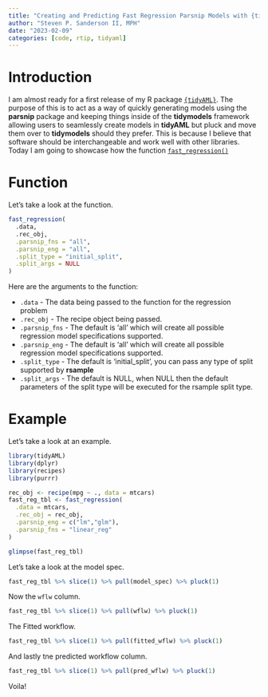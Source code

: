 ```yaml
---
title: "Creating and Predicting Fast Regression Parsnip Models with {tidyAML}"
author: "Steven P. Sanderson II, MPH"
date: "2023-02-09"
categories: [code, rtip, tidyaml]
---
```


# Introduction

I am almost ready for a first release of my R package [`{tidyAML}`](https://www.spsanderson.com/tidyAML/). The purpose of this is to act as a way of quickly generating models using the __parsnip__ package and keeping things inside of the __tidymodels__ framework allowing users to seamlessly create models in __tidyAML__ but pluck and move them over to __tidymodels__ should they prefer. This is because I believe that software should be interchangeable and work well with other libraries. Today I am going to showcase how the function [`fast_regression()`](https://www.spsanderson.com/tidyAML/reference/fast_regression.html)

# Function

Let's take a look at the function.

```r
fast_regression(
  .data,
  .rec_obj,
  .parsnip_fns = "all",
  .parsnip_eng = "all",
  .split_type = "initial_split",
  .split_args = NULL
)
```

Here are the arguments to the function:

*  `.data` - The data being passed to the function for the regression problem
*  `.rec_obj` - The recipe object being passed.
*  `.parsnip_fns` - The default is 'all' which will create all possible regression model specifications supported.
*  `.parsnip_eng` - The default is 'all' which will create all possible regression model specifications supported.
*  `.split_type` - The default is 'initial_split', you can pass any type of split supported by __rsample__
*  `.split_args` - The default is NULL, when NULL then the default parameters of the split type will be executed for the rsample split type.

# Example

Let's take a look at an example.

```r
library(tidyAML)
library(dplyr)
library(recipes)
library(purrr)

rec_obj <- recipe(mpg ~ ., data = mtcars)
fast_reg_tbl <- fast_regression(
  .data = mtcars,
  .rec_obj = rec_obj,
  .parsnip_eng = c("lm","glm"),
  .parsnip_fns = "linear_reg"
)

glimpse(fast_reg_tbl)
```

Let's take a look at the model spec.

```r
fast_reg_tbl %>% slice(1) %>% pull(model_spec) %>% pluck(1)
```

Now the `wflw` column.

```r
fast_reg_tbl %>% slice(1) %>% pull(wflw) %>% pluck(1)
```

The Fitted workflow.

```r
fast_reg_tbl %>% slice(1) %>% pull(fitted_wflw) %>% pluck(1)
```

And lastly tne predicted workflow column.

```r
fast_reg_tbl %>% slice(1) %>% pull(pred_wflw) %>% pluck(1)
```

Voila!